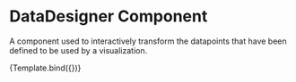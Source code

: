 

<Meta
  title="Components/Manager/DataDesigner"
  component={DataDesigner}
/>

# DataDesigner Component
A component used to interactively transform the datapoints that have been defined to be used by a visualization.

<Canvas sourceState="shown" withSource="open">
  <Story name="Example" argTypes={{
    configureData: {
      control: false
    },
    updateDescriptionProp: {
      control: false
    },
    visualizationKey: {
      control: false
    },
    dataKey: {
      control: false
    }
  }}>
    {Template.bind({})}
  </Story>
</Canvas>

<ArgsTable story="Example"/>

